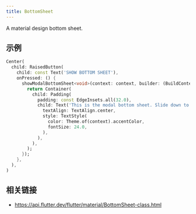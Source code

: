 ```yaml
---
title: BottomSheet
---
```


A material design bottom sheet.

## 示例

```dart liveslice=BottomSheet
Center(
  child: RaisedButton(
    child: const Text('SHOW BOTTOM SHEET'),
    onPressed: () {
      showModalBottomSheet<void>(context: context, builder: (BuildContext context) {
        return Container(
          child: Padding(
            padding: const EdgeInsets.all(32.0),
            child: Text('This is the modal bottom sheet. Slide down to dismiss.',
              textAlign: TextAlign.center,
              style: TextStyle(
                color: Theme.of(context).accentColor,
                fontSize: 24.0,
              ),
            ),
          ),
        );
      });
    },
  ),
)
```

## 相关链接

- https://api.flutter.dev/flutter/material/BottomSheet-class.html
